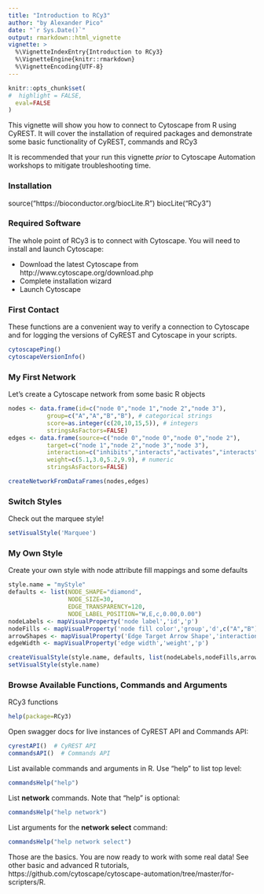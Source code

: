 ```yaml
---
title: "Introduction to RCy3"
author: "by Alexander Pico"
date: "`r Sys.Date()`"
output: rmarkdown::html_vignette
vignette: >
  %\VignetteIndexEntry{Introduction to RCy3}
  %\VignetteEngine{knitr::rmarkdown}
  %\VignetteEncoding{UTF-8}
---
```

```r
knitr::opts_chunk$set(
#  highlight = FALSE,
  eval=FALSE
)
```

This vignette will show you how to connect to Cytoscape from R using CyREST.  It will cover the installation of required packages and demonstrate some basic functionality of CyREST, commands and RCy3

It is recommended that your run this vignette *prior* to Cytoscape Automation workshops to mitigate troubleshooting time.

### Installation
source("https://bioconductor.org/biocLite.R")
biocLite("RCy3")

### Required Software
The whole point of RCy3 is to connect with Cytoscape. You will need to install and launch Cytoscape: 

* Download the latest Cytoscape from http://www.cytoscape.org/download.php
* Complete installation wizard
* Launch Cytoscape 

### First Contact
These functions are a convenient way to verify a connection to Cytoscape and for logging the versions of CyREST and Cytoscape in your scripts.

```r
cytoscapePing()
cytoscapeVersionInfo()
```

### My First Network
Let's create a Cytoscape network from some basic R objects
```r
nodes <- data.frame(id=c("node 0","node 1","node 2","node 3"),
           group=c("A","A","B","B"), # categorical strings
           score=as.integer(c(20,10,15,5)), # integers
           stringsAsFactors=FALSE)
edges <- data.frame(source=c("node 0","node 0","node 0","node 2"),
           target=c("node 1","node 2","node 3","node 3"),
           interaction=c("inhibits","interacts","activates","interacts"),  # optional
           weight=c(5.1,3.0,5.2,9.9), # numeric
           stringsAsFactors=FALSE)

createNetworkFromDataFrames(nodes,edges)
```

### Switch Styles
Check out the marquee style!
```r
setVisualStyle('Marquee')
```

### My Own Style
Create your own style with node attribute fill mappings and some defaults
```r
style.name = "myStyle"
defaults <- list(NODE_SHAPE="diamond",
                 NODE_SIZE=30,
                 EDGE_TRANSPARENCY=120,
                 NODE_LABEL_POSITION="W,E,c,0.00,0.00")
nodeLabels <- mapVisualProperty('node label','id','p')
nodeFills <- mapVisualProperty('node fill color','group','d',c("A","B"), c("#FF9900","#66AAAA"))
arrowShapes <- mapVisualProperty('Edge Target Arrow Shape','interaction','d',c("activates","inhibits","interacts"),c("Arrow","T","None"))
edgeWidth <- mapVisualProperty('edge width','weight','p')

createVisualStyle(style.name, defaults, list(nodeLabels,nodeFills,arrowShapes,edgeWidth))
setVisualStyle(style.name)
```

### Browse Available Functions, Commands and Arguments
RCy3 functions
```r
help(package=RCy3)
```

Open swagger docs for live instances of CyREST API and Commands API:
```r
cyrestAPI()  # CyREST API
commandsAPI()  # Commands API
```

List available commands and arguments in R. Use "help" to list top level:
```r
commandsHelp("help")  
```

List **network** commands. Note that "help" is optional:
```r
commandsHelp("help network")  
```

List arguments for the **network select** command:
```r
commandsHelp("help network select") 
```

Those are the basics. You are now ready to work with some real data! See other basic and advanced R tutorials, https://github.com/cytoscape/cytoscape-automation/tree/master/for-scripters/R.
